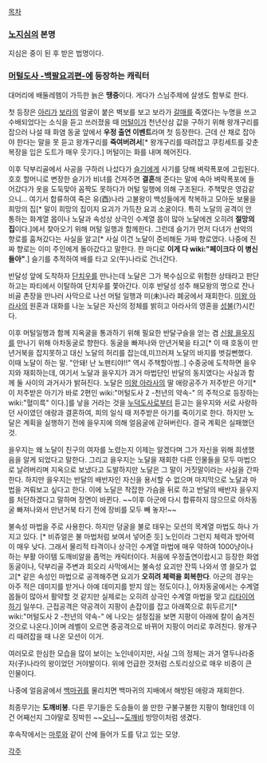 [[목차]]

=== [[노지심]]의 본명 ===
지심은 중이 된 후 받은 법명이다.

=== [[머털도사 -백팔요괴편-]]에 등장하는 캐릭터 ===
대머리에 배둘레햄이 가득한 늙은 '''땡중'''이다. 게다가 스님주제에 살생도 함부로 한다.

첫 등장은 [[아리(머털도사 시리즈)|아리]]가 [[보라]]의 얼굴이 붙은 벽보를 보고 보라가 [[갈매]]를 죽였다는 누명을 쓰고 수배되었다는 소식을 듣고 쓰러졌을 때 [[머털]]이가 천년산삼 값을 구하기 위해 왕개구리를 잡으러 나설 때 화염 동굴 앞에서 '''우정 출연 이벤트'''라며 첫 등장한다. 근데 산 채로 잡아야 한다는 말을 못 듣고 왕개구리를 '''죽여버려서'''[* 왕개구리를 때려잡고 쿠킹세트를 갖춘 복장을 입은 도트가 매우 웃기다.] 머털이는 화를 내며 헤어진다.

이후 닥부리골에서 사공을 구하러 나섰다가 [[슬기]]에게 사기를 당해 벼락폭포에 고립된다. 호호 할머니로 변장한 슬기가 비녀를 건져주면 '''결혼'''해 준다는 말에 속아 벼락폭포에 들어갔다가 옷을 도둑맞아 꼼짝도 못하다가 머털 일행에 의해 구조된다. 주책맞은 영감같으니... 여기서 합류하여 죽은 유(酉)나라 고불왕이 백성들에게 착복하고 모아둔 보물을 희망의 집[* 말이 희망의 집이지 요괴가 가득찬 요괴 소굴이다. 특히 노달의 공격이 안 통하는 화계열 몹이나 노달과 속성상 상극인 수계열 몹이 많아 노달에겐 오히려 '''절망의 집'''이다.]에서 찾아오기 위해 머털 일행과 함께한다. 그런데 슬기가 먼저 다녀가 선악의 향로를 훔쳐갔다는 사실을 알고[* 사실 이건 노달이 준비해둔 가짜 향로였다. 나중에 진짜 향로는 이미 주인에게 돌아갔다고 말한다. 한 마디로 '''이게 다 wiki:"페이크다 이 병신들아"'''.] 슬기를 추적하여 배를 타고 오(午)나라로 건너간다.

반달성 앞에 도착하자 [[단치우]]를 만나는데 노달은 그가 복수심으로 위험한 상태라고 판단하고는 파티에서 이탈하여 단치우를 쫓아간다. 이후 반달성 성주 해모왕의 명으로 잔나비골 촌장을 만나러  사막으로 나선 머털 일행과 미(未)나라 폐궁에서 재회한다. [[미왕 아라사]]의 원혼과 대화를 나눈 노달은 자신의 정체를 밝히고 아라사의 영혼을 [[성불]](?)시킨다.

이후 머털일행과 함께 지옥굴을 통과하기 위해 필요한 반달구슬을 얻는 겸 [[신왕 을우지]]를 만나기 위해 아차동굴로 향한다. 동굴을 빠져나와 만년거북을 타고[* 이 때 호동이 만년거북을 잡지못하고 대신 노달의 허리를 잡는데,미끄러져 노달의 바지를 벗길뻔했다. 이때 노달이 하는 말. "안돼! 난 노팬티야!!" 역시 주책할아범..] 수중궁에 도착하면 을우지와 재회하는데, 여기서 노달과 을우지가 과거 마법단인 반달의 동지였다는 사실과 함께 둘 사이의 과거사가 밝혀진다. 노달은 [[미왕 아라사]]의 딸 애랑공주가 저주받은 아기[* 이 저주받은 아기가 바로 2편인 wiki:"머털도사 2 -천년의 약속-" 의 주적으로 등장하는 wiki:"혈미륵" 이다.]를 낳을 거라는 것을 [[누덕도사]]로부터 듣고는 을우지와 서로 사랑하던 사이였던 애랑과 결혼하여, 피의 일식 때 저주받은 아기를 죽이기로 한다. 하지만 노달은 계획을 실행하기 전에 을우지에 의해 얼음굴에 갇혀버린다. 결국 계획은 실패했던 것.

을우지는 왜 노달이 친구의 여자를 노렸는지 이제는 알겠다며 그가 자신을 위해 희생했음을 알게 되었다고 말한다. 그리고 을우지는 노달을 재회한 다른 인물들을 모두 마법으로 날려버리며 지옥으로 보냈다고 도발하지만 노달은 그 말이 거짓말이라는 사실을 간파한다. 하지만 을우지는 반달의 배반자인 자신을 용서할 수 없으며 마지막으로 노달과 마법을 겨뤄보고 싶다고 한다. 이에 노달은 착잡한 가슴을 뒤로 하고 반달의 배반자 을우지를 처단하겠다고 말하며 장면이 바뀐다. ~~이후 아군에 다시 합류하지 않으므로 아차동굴 빠져나와서 만년거북 타기 전에 장비를 모두 빼 놓자!~~
 
불속성 마법을 주로 사용한다. 하지만 덩굴을 불로 태우는 모션의 목계열 마법도 하나 가지고 있다. [* 비쥬얼은 불 마법처럼 보여서 넣어준 듯] 노인이라 그런지 체력과 방어력이 매우 낮다. 그래서 물리적 타격이나 상극인 수계열 마법에 매우 약하여 1000냥이나 하는 부활 아이템 도깨비알을 좀먹는 캐릭터이다. 처음에 우정출연이랍시고 등장한 화염 동굴이나, 닥부리골 주변과 회오리 사막에서는 불속성 요괴만 잔뜩 나와서 영 쓸모가 없고[* 같은 속성인 마법으로 공격해주면 요괴가 '''오히려 체력을 회복한다'''. 아군의 경우는 아주 적은 데미지를 받거나 아예 데미지를 받지 않는 정도이다.], 아차동굴에서는 수계열 몹들이 많아서 활약할 것 같지만 실제로는 오히려 상극인 수계열 마법을 맞고 [[리타이어]]하기 일쑤다. 근접공격은 약공격이 지팡이 손잡이를 잡고 아래쪽으로 휘두르기[* wiki:"머털도사 2 -천년의 약속-" 에 나오는 설정집을 보면 지팡이 아래에 칼이 숨겨진 것으로 나온다.]이며 레벨이 오르면 중공격으로 바뀌어 지팡이 머리로 후려친다. 왕개구리 때려잡을 때 나온 모션이 이거.

여러모로 한심한 모습을 많이 보이는 노인네이지만, 사실 그의 정체는 과거 열두나라중 자(子)나라의 왕이었던 거야발이다. 위에 언급한 것처럼 스토리상으로 매우 비중이 큰 인물이다.

나중에 얼음굴에서 [[백마귀]]를 물리치면 백마귀의 지배에서 해방된 애랑과 재회한다.

최종무기는 '''도깨비봉'''. 다른 무기들은 도승들이 쓸 만한 구불구불한 지팡이 형태인데 이건 어째선지 그야말로 징박힌 ~~[[오니]]~~[[도깨비]] 방망이처럼 생겼다.

후속작에서는 [[마루]]와 같이 산에 들어가 도를 닦고 있는 모양.

[[각주]]

